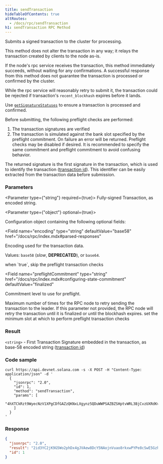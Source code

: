 ```yaml
---
title: sendTransaction
hideTableOfContents: true
altRoutes:
  - /docs/rpc/sendTransaction
h1: sendTransaction RPC Method
---
```


Submits a signed transaction to the cluster for processing.

This method does not alter the transaction in any way; it relays the transaction
created by clients to the node as-is.

If the node's rpc service receives the transaction, this method immediately
succeeds, without waiting for any confirmations. A successful response from this
method does not guarantee the transaction is processed or confirmed by the
cluster.

While the rpc service will reasonably retry to submit it, the transaction could
be rejected if transaction's `recent_blockhash` expires before it lands.

Use [`getSignatureStatuses`](/docs/rpc/http/getsignaturestatuses) to ensure a
transaction is processed and confirmed.

Before submitting, the following preflight checks are performed:

1. The transaction signatures are verified
2. The transaction is simulated against the bank slot specified by the preflight
   commitment. On failure an error will be returned. Preflight checks may be
   disabled if desired. It is recommended to specify the same commitment and
   preflight commitment to avoid confusing behavior.

The returned signature is the first signature in the transaction, which is used
to identify the transaction
([transaction id](/docs/terminology#transaction-id)). This identifier can be
easily extracted from the transaction data before submission.

<DocSideBySide>

<DocLeftSide>

### Parameters

<Parameter type={"string"} required={true}>
  Fully-signed Transaction, as encoded string.
</Parameter>

<Parameter type={"object"} optional={true}>

Configuration object containing the following optional fields:

<Field 
  name="encoding"
  type="string"
  defaultValue="base58"
  href="/docs/rpc/index.mdx#parsed-responses"
>

Encoding used for the transaction data.

Values: `base58` (_slow_, **DEPRECATED**), or `base64`.

</Field>

<Field name="skipPreflight" type="bool" defaultValue="false">
  when `true`, skip the preflight transaction checks
</Field>

<Field
  name="preflightCommitment"
  type="string"
  href="/docs/rpc/index.mdx#configuring-state-commitment"
  defaultValue="finalized"
>
  Commitment level to use for preflight.
</Field>

<Field name="maxRetries" type="usize">
  Maximum number of times for the RPC node to retry sending the transaction to
  the leader. If this parameter not provided, the RPC node will retry the
  transaction until it is finalized or until the blockhash expires.
</Field>

<Field name="minContextSlot" type="number">
  set the minimum slot at which to perform preflight transaction checks
</Field>

</Parameter>

### Result

`<string>` - First Transaction Signature embedded in the transaction, as base-58
encoded string ([transaction id](/docs/terminology#transaction-id))

</DocLeftSide>

<DocRightSide>

### Code sample

```shell
curl https://api.devnet.solana.com -s -X POST -H "Content-Type: application/json" -d '
  {
    "jsonrpc": "2.0",
    "id": 1,
    "method": "sendTransaction",
    "params": [
      "4hXTCkRzt9WyecNzV1XPgCDfGAZzQKNxLXgynz5QDuWWPSAZBZSHptvWRL3BjCvzUXRdKvHL2b7yGrRQcWyaqsaBCncVG7BFggS8w9snUts67BSh3EqKpXLUm5UMHfD7ZBe9GhARjbNQMLJ1QD3Spr6oMTBU6EhdB4RD8CP2xUxr2u3d6fos36PD98XS6oX8TQjLpsMwncs5DAMiD4nNnR8NBfyghGCWvCVifVwvA8B8TJxE1aiyiv2L429BCWfyzAme5sZW8rDb14NeCQHhZbtNqfXhcp2tAnaAT"
    ]
  }
'
```

### Response

```json
{
  "jsonrpc": "2.0",
  "result": "2id3YC2jK9G5Wo2phDx4gJVAew8DcY5NAojnVuao8rkxwPYPe8cSwE5GzhEgJA2y8fVjDEo6iR6ykBvDxrTQrtpb",
  "id": 1
}
```

</DocRightSide>
</DocSideBySide>
